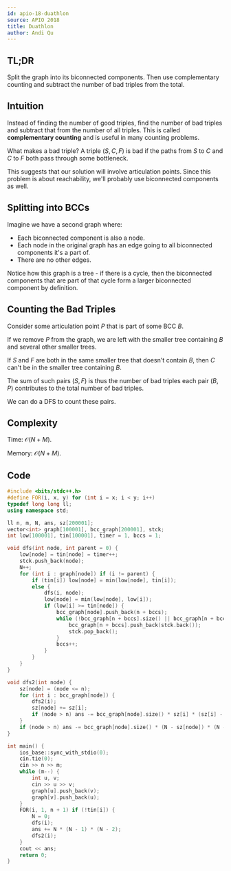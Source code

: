 ```yaml
---
id: apio-18-duathlon
source: APIO 2018
title: Duathlon
author: Andi Qu
---
```


## TL;DR

Split the graph into its biconnected components. Then use complementary counting and subtract the number of bad triples from the total.

## Intuition

Instead of finding the number of good triples, find the number of bad triples and subtract that from the number of all triples. This is called **complementary counting** and is useful in many counting problems.

What makes a bad triple? A triple $(S, C, F)$ is bad if the paths from $S$ to $C$ and $C$ to $F$ both pass through some bottleneck.

This suggests that our solution will involve articulation points. Since this problem is about reachability, we'll probably use biconnected components as well.

## Splitting into BCCs

Imagine we have a second graph where:

- Each biconnected component is also a node.
- Each node in the original graph has an edge going to all biconnected components it's a part of.
- There are no other edges.

Notice how this graph is a tree - if there is a cycle, then the biconnected components that are part of that cycle form a larger biconnected component by definition.

## Counting the Bad Triples

Consider some articulation point $P$ that is part of some BCC $B$.

If we remove $P$ from the graph, we are left with the smaller tree containing $B$ and several other smaller trees.

If $S$ and $F$ are both in the same smaller tree that doesn't contain $B$, then $C$ can't be in the smaller tree containing $B$.

The sum of such pairs $(S, F)$ is thus the number of bad triples each pair $(B, P)$ contributes to the total number of bad triples.

We can do a DFS to count these pairs.

## Complexity

Time: $\mathcal{O}(N + M)$.

Memory: $\mathcal{O}(N + M)$.

## Code

```cpp
#include <bits/stdc++.h>
#define FOR(i, x, y) for (int i = x; i < y; i++)
typedef long long ll;
using namespace std;

ll n, m, N, ans, sz[200001];
vector<int> graph[100001], bcc_graph[200001], stck;
int low[100001], tin[100001], timer = 1, bccs = 1;

void dfs(int node, int parent = 0) {
	low[node] = tin[node] = timer++;
	stck.push_back(node);
	N++;
	for (int i : graph[node]) if (i != parent) {
		if (tin[i]) low[node] = min(low[node], tin[i]);
		else {
			dfs(i, node);
			low[node] = min(low[node], low[i]);
			if (low[i] >= tin[node]) {
				bcc_graph[node].push_back(n + bccs);
				while (!bcc_graph[n + bccs].size() || bcc_graph[n + bccs].back() != i) {
					bcc_graph[n + bccs].push_back(stck.back());
					stck.pop_back();
				}
				bccs++;
			}
		}
	}
}

void dfs2(int node) {
	sz[node] = (node <= n);
	for (int i : bcc_graph[node]) {
		dfs2(i);
		sz[node] += sz[i];
		if (node > n) ans -= bcc_graph[node].size() * sz[i] * (sz[i] - 1);
	}
	if (node > n) ans -= bcc_graph[node].size() * (N - sz[node]) * (N - sz[node] - 1);
}

int main() {
	ios_base::sync_with_stdio(0);
	cin.tie(0);
	cin >> n >> m;
	while (m--) {
		int u, v;
		cin >> u >> v;
		graph[u].push_back(v);
		graph[v].push_back(u);
	}
	FOR(i, 1, n + 1) if (!tin[i]) {
		N = 0;
		dfs(i);
		ans += N * (N - 1) * (N - 2);
		dfs2(i);
	}
	cout << ans;
	return 0;
}
```
